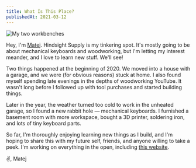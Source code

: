 ```yaml
---
title: What Is This Place?
publishedAt: 2021-03-12
---
```


<img
  src="/updates/001_01_workbenches.png"
  alt="My two workbenches"
  height={236}
/>

Hey, I'm [Matej](https://hrescak.com). Hindsight Supply is my tinkering spot. It's mostly going to be
about mechanical keyboards and woodworking, but I'm letting my interest meander,
and I love to learn new stuff. We'll see!

Two things happened at the beginning of 2020. We moved into a house with a garage, and we were (for obvious reasons) stuck at home. I also found myself spending late evenings in the depths of woodworking YouTube. It wasn't long before I followed up with tool purchases and started building things.

Later in the year, the weather turned too cold to work in the unheated garage, so I found a new rabbit hole — mechanical keyboards. I furnished a basement room with more workspace, bought a 3D printer, soldering iron, and lots of tiny keyboard parts.

So far, I'm thoroughly enjoying learning new things as I build, and I'm hoping to share this with my future self, friends, and anyone willing to take a peek. I'm working on everything in the open, including [this website](https://github.com/hrescak/hindsight.supply).

✌️, Matej

